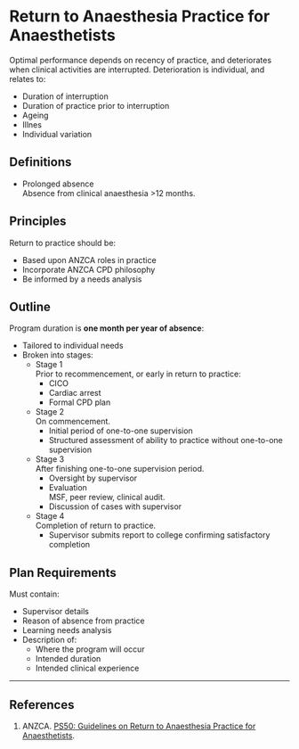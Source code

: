 # Return to Anaesthesia Practice for Anaesthetists


Optimal performance depends on recency of practice, and deteriorates when clinical activities are interrupted. Deterioration is individual, and relates to:

* Duration of interruption
* Duration of practice prior to interruption
* Ageing
* Illnes
* Individual variation

## Definitions

* Prolonged absence\
Absence from clinical anaesthesia >12 months.


## Principles

Return to practice should be:

* Based upon ANZCA roles in practice
* Incorporate ANZCA CPD philosophy
* Be informed by a needs analysis


## Outline

Program duration is **one month per year of absence**:

* Tailored to individual needs
* Broken into stages:
	* Stage 1\
	Prior to recommencement, or early in return to practice:
		* CICO
		* Cardiac arrest
		* Formal CPD plan
	* Stage 2\
	On commencement.
		* Initial period of one-to-one supervision
		* Structured assessment of ability to practice without one-to-one supervision
	* Stage 3\
	After finishing one-to-one supervision period.
		* Oversight by supervisor
		* Evaluation\
		MSF, peer review, clinical audit.
		* Discussion of cases with supervisor
	* Stage 4\
	Completion of return to practice.
		* Supervisor submits report to college confirming satisfactory completion


## Plan Requirements

Must contain:

* Supervisor details
* Reason of absence from practice
* Learning needs analysis
* Description of:
	* Where the program will occur
	* Intended duration
	* Intended clinical experience


---

## References

1. ANZCA. [PS50: Guidelines on Return to Anaesthesia Practice for Anaesthetists ](http://www.anzca.edu.au/Documents/ps50-2016-guidelines-on-return-to-anaesthesia-prac.pdf).